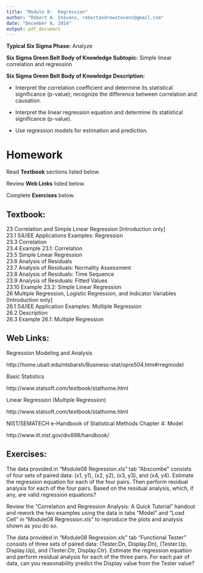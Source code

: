 ```yaml
---
title: "Module 8:  Regression"
author: "Robert A. Stevens, robertandrewstevens@gmail.com"
date: "December 8, 2014"
output: pdf_document
---
```


**Typical Six Sigma Phase:**  Analyze

**Six Sigma Green Belt Body of Knowledge Subtopic:**  Simple linear correlation and regression

**Six Sigma Green Belt Body of Knowledge Description:**

- Interpret the correlation coefficient and determine its statistical significance (p-value); recognize the difference between correlation and causation.

- Interpret the linear regression equation and determine its statistical significance (p-value).

- Use regression models for estimation and prediction.

# Homework

Read **Textbook** sections listed below.

Review **Web Links** listed below.

Complete **Exercises** below.

## Textbook:

23  Correlation and Simple Linear Regression [Introduction only]  
23.1	S4/IEE Applications Examples:  Regression  
23.3	Correlation  
23.4	Example 23.1:  Correlation  
23.5	Simple Linear Regression  
23.6	Analysis of Residuals  
23.7	Analysis of Residuals:  Normality Assessment  
23.8	Analysis of Residuals:  Time Sequence  
23.9	Analysis of Residuals:  Fitted Values  
23.10	Example 23.2:  Simple Linear Regression  
26	Multiple Regression, Logistic Regression, and Indicator Variables [Introduction only]  
26.1	S4/IEE Application Examples:  Multiple Regression  
26.2	Description  
26.3	Example 26.1:  Multiple Regression

## Web Links:

Regression Modeling and Analysis

http://home.ubalt.edu/ntsbarsh/Business-stat/opre504.htm#rregmodel

Basic Statistics

http://www.statsoft.com/textbook/stathome.html

Linear Regression (Multiple Regression)

http://www.statsoft.com/textbook/stathome.html

NIST/SEMATECH e-Handbook of Statistical Methods Chapter 4:  Model

http://www.itl.nist.gov/div898/handbook/ 

## Exercises:

The data provided in “Module08 Regression.xls” tab “Abscombe” consists of four sets of paired data:  (x1, y1), (x2, y2), (x3, y3), and (x4, y4).  Estimate the regression equation for each of the four pairs.  Then perform residual analysis for each of the four pairs.  Based on the residual analysis, which, if any, are valid regression equations?

Review the “Correlation and Regression Analysis:  A Quick Tutorial” handout and rework the two examples using the data in tabs “Model” and “Load Cell” in “Module08 Regression.xls” to reproduce the plots and analysis shown as you do so.

The data provided in “Module08 Regression.xls” tab “Functional Tester” consists of three sets of paired data:  (Tester.Dn, Display.Dn), (Tester.Up, Display.Up), and (Tester.Ctr, Display.Ctr).  Estimate the regression equation and perform residual analysis for each of the three pairs.  For each pair of data, can you reasonability predict the Display value from the Tester value?
